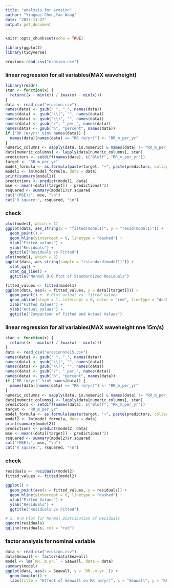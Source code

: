 ```yaml
---
title: "analysis for erosion"
author: "Yingmai Chen,Yan Wang"
date: "2023-11-27"
output: pdf_document
---
```


```r
knitr::opts_chunk$set(echo = TRUE)
```

```r
library(ggplot2)
library(tidyverse)
```

```r
erosion<-read.csv("erosion.csv")
```

### linear regression for all variables(MAX waveheight)

```r
library(readr)
stan <- function(x) {
  return((x - min(x)) / (max(x) - min(x)))
}
data <- read_csv("erosion.csv")
names(data) <- gsub(" ", "_", names(data))
names(data) <- gsub("\\(", "", names(data))
names(data) <- gsub("\\)", "", names(data))
names(data) <- gsub("/", "_per_", names(data))
names(data) <- gsub("%", "percent", names(data))
if ("RR (m/yr)" %in% names(data)) {
  names(data)[names(data) == "RR (m/yr)"] <- "RR_m_per_yr"
}
numeric_columns <- sapply(data, is.numeric) & names(data) != "RR_m_per_yr"
data[numeric_columns] <- lapply(data[numeric_columns], stan)
predictors <- setdiff(names(data), c("Bluff", "RR_m_per_yr"))
target <- "RR_m_per_yr"
model_formula <- as.formula(paste(target, "~", paste(predictors, collapse = " + ")))
model1 <- lm(model_formula, data = data)
print(summary(model1))
predictions <- predict(model1, data)
mse <- mean((data[[target]] - predictions)^2)
rsquared <- summary(model1)$r.squared
cat("(MSE):", mse, "\n")
cat("R square:", rsquared, "\n")

```

### check

```r
plot(model1, which = 1)
ggplot(data, aes_string(x = "fitted(model1)", y = "resid(model1)")) +
  geom_point() +
  geom_hline(yintercept = 0, linetype = "dashed") +
  xlab("Fitted values") +
  ylab("Residuals") +
  ggtitle("Residuals vs Fitted")
plot(model1, which = 2)
ggplot(data, aes_string(sample = "rstandard(model1)")) +
  stat_qq() +
  stat_qq_line() +
  ggtitle("Normal Q-Q Plot of Standardized Residuals")

fitted_values <- fitted(model1)
ggplot(data, aes(x = fitted_values, y = data[[target]])) +
  geom_point() +  # Plot actual vs. fitted values
  geom_abline(slope = 1, intercept = 0, color = "red", linetype = "dashed") +
  xlab("Fitted Values") +
  ylab("Actual Values") +
  ggtitle("Comparison of Fitted and Actual Values")
```

### linear regression for all variables(MAX waveheight nne 15m/s)


```r
stan <- function(x) {
  return((x - min(x)) / (max(x) - min(x)))
}
data <- read_csv("erosionnne15.csv")
names(data) <- gsub(" ", "_", names(data))
names(data) <- gsub("\\(", "", names(data))
names(data) <- gsub("\\)", "", names(data))
names(data) <- gsub("/", "_per_", names(data))
names(data) <- gsub("%", "percent", names(data))
if ("RR (m/yr)" %in% names(data)) {
  names(data)[names(data) == "RR (m/yr)"] <- "RR_m_per_yr"
}
numeric_columns <- sapply(data, is.numeric) & names(data) != "RR_m_per_yr"
data[numeric_columns] <- lapply(data[numeric_columns], stan)
predictors <- setdiff(names(data), c("Bluff", "RR_m_per_yr"))
target <- "RR_m_per_yr"
model_formula <- as.formula(paste(target, "~", paste(predictors, collapse = " + ")))
model2 <- lm(model_formula, data = data)
print(summary(model2))
predictions <- predict(model2, data)
mse <- mean((data[[target]] - predictions)^2)
rsquared <- summary(model2)$r.squared
cat("(MSE):", mse, "\n")
cat("R square:", rsquared, "\n")

```


### check

```r
residuals <- residuals(model2)
fitted_values <- fitted(model2)

ggplot() +
  geom_point(aes(x = fitted_values, y = residuals)) +
  geom_hline(yintercept = 0, linetype = "dashed") +
  xlab("Fitted Values") +
  ylab("Residuals") +
  ggtitle("Residuals vs Fitted")

# 2. Q-Q Plot for Normal Distribution of Residuals
qqnorm(residuals)
qqline(residuals, col = "red")
```




### factor analysis for nominal variable

```r
data <- read.csv("erosion.csv")
data$Seawall <- factor(data$Seawall)
model <- lm(`RR..m.yr.` ~ Seawall, data = data)
summary(model)
ggplot(data, aes(x = Seawall, y = `RR..m.yr.`)) +
  geom_boxplot() +
  labs(title = "Effect of Seawall on RR (m/yr)", x = "Seawall", y = "RR (m/yr)")

```
